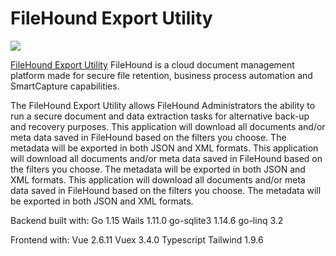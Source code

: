 # FileHound Export Utility

<p style={{ "text-align": "center" }}>
  <img src={require("@site/static/img/showcase/filehound.jpg").default} />
  <br />
</p>

[FileHound Export Utility](https://www.filehound.co.uk/) FileHound is a cloud document management platform made for secure file retention, business process automation and SmartCapture capabilities.

The FileHound Export Utility allows FileHound Administrators the ability to run a secure document and data extraction tasks for alternative back-up and recovery purposes. This application will download all documents and/or meta data saved in FileHound based on the filters you choose. The metadata will be exported in both JSON and XML formats. This application will download all documents and/or meta data saved in FileHound based on the filters you choose. The metadata will be exported in both JSON and XML formats. This application will download all documents and/or meta data saved in FileHound based on the filters you choose. The metadata will be exported in both JSON and XML formats.

Backend built with: Go 1.15 Wails 1.11.0 go-sqlite3 1.14.6 go-linq 3.2

Frontend with: Vue 2.6.11 Vuex 3.4.0 Typescript Tailwind 1.9.6
